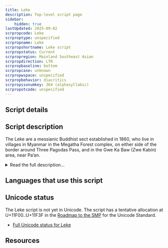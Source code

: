 ```yaml
---
title: Leke
description: Top-level script page
sidebar:
    hidden: true
lastUpdated: 2025-09-02
scrpropcode: Leke
scrproptype: unspecified
scrpropname: Leke
scrpropshortname: Leke script
scrpropstatus: Current
scrpropregion: Mainland Southeast Asian
scrpropdirection: LTR
scrpropbaseline: bottom
scrpropcase: unknown
scrpropwspace: unspecified
scrpropbehavior: diacritics
scrpropisonumkey: 364 (alphasyllabic)
scrpropotcode: unspecified
---
```



## Script details

<ScriptDetails />

## Script description

The Leke are a messianic Buddhist sect established in 1860, who live in villages in Myanmar in the Megatha Forest complex, on either side of the border around Three Pagodas Pass, and in the Gwe Ka Baw (Zwe Kabin) area, near Pa’an.

<details>
<summary>Read the full description...</summary>Their language, Eastern Pwo Karen, is spoken by 1,050,000 people in Myanmar and Thailand. It is normally written in the Myanmar or Thai scripts, but the Leke use their own script.

The Leke script is generally believed to be the earliest Karen script, and a derivation from the Mon-Burmese, although the shapes of the letters have changed significantly over time and are now more angular in form. The Leke people themselves refer to their writing as _li chaw wae_, literally, 'chicken-scratch letters'. They have written a holy book in this script.

_This script is not currently recognized by [ISO 15924](http://www.unicode.org/iso15924/), but is included in ScriptSource for research purposes. If you have any information on this script, please add the information to the site. Your contributions can be a great help in refining and expanding the ISO 15924 standard._
</details>

## Languages that use this script

<WsList script='Leke' wsMax='5' />

## Unicode status

The Leke script is not yet in Unicode. The script has a tentative allocation at U+11F00..U+11F3F in the [Roadmap to the SMP](http://www.unicode.org/roadmaps/smp/) for the Unicode Standard.

- [Full Unicode status for Leke](/scrlang/unicode/leke-unicode.md)



## Resources

<ScriptResources detailSummary='seemore' />

